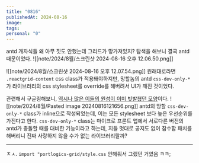 ```yaml
---
title: "0816"
publishedAt: 2024-08-16
image: 
tags: 
personal: "0"
---
```

antd 개자식들
왜 아무 짓도 안했는데 그리드가 망가져있지? 탐색을 해보니 결국 antd때문이었다.
![[note/2024/8월/스크린샷 2024-08-16 오후 12.06.50.png]]

![[note/2024/8월/스크린샷 2024-08-16 오후 12.07.54.png]]
원래대로라면 `.reactgrid-content` css class가 적용돼야하지만, 망할놈의 antd `css-dev-only-*`가 라이브러리의 css stylesheet를 override를 해버려서 UI가 깨진 것이었다.

관련해서 구글링해보니, [역시나 많은 이들의 원성이 이미 빗발쳤던 모양](https://github.com/ant-design/ant-design/discussions/38753#top)이다.
![[note/2024/8월/Pasted image 20240816121656.png]]
antd의 망할 `css-dev-only-*` class가 inline으로 작성되었는데, 이는 모든 stylesheet 보다 높은 우선순위를 가진다고 한다. `css-dev-only-*` class는 마이크로 프론트 앱에서 서로다른 버전의 antd가 충돌할 때를 대비한 기능이라고 하는데, 지들 멋대로 공지도 없이 잠수함 패치를 해버리니 진짜 사랑하지 않을 수가 없는 라이브러리랄까?

---
ㅈㅅ. `import "portlogics-grid/style.css` 안해줘서 그랬던 거였음 ㅋㅋ;